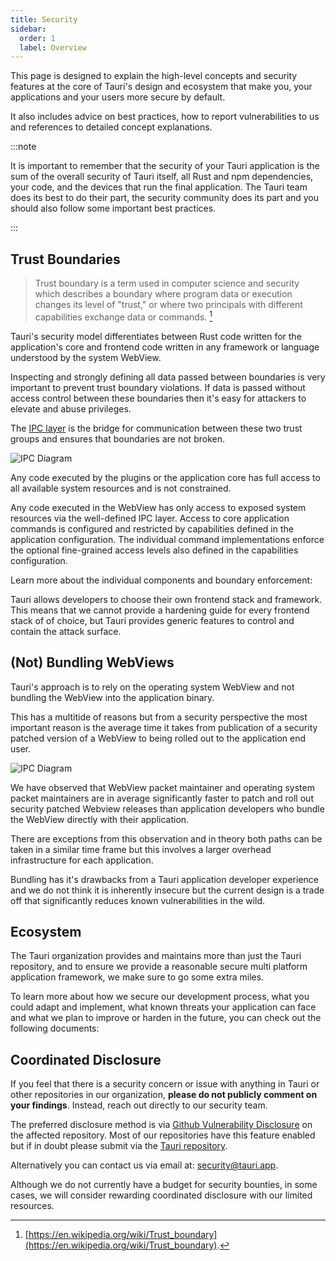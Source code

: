 ```yaml
---
title: Security
sidebar:
  order: 1
  label: Overview
---
```



This page is designed to explain the high-level concepts and security features
at the core of Tauri's design and ecosystem that make you, your applications and your users more secure by default.

It also includes advice on best practices, how to report vulnerabilities to us
and references to detailed concept explanations.

:::note

It is important to remember that the security of your Tauri application is the sum
of the overall security of Tauri itself, all Rust and npm dependencies,
your code, and the devices that run the final application.
The Tauri team does its best to do their part, the security community does its part
and you should also follow some important best practices.

:::

## Trust Boundaries

> Trust boundary is a term used in computer science and security which describes
> a boundary where program data or execution changes its level of "trust,"
> or where two principals with different capabilities exchange data or commands.
> [^wikipedia-trust-boundary]

[^wikipedia-trust-boundary]: [https://en.wikipedia.org/wiki/Trust_boundary](https://en.wikipedia.org/wiki/Trust_boundary).

Tauri's security model differentiates between Rust code written for the application's
core and frontend code written in any framework or language understood by the system
WebView.

Inspecting and strongly defining all data passed between boundaries is
very important to prevent trust boundary violations.
If data is passed without access control between these boundaries then
it's easy for attackers to elevate and abuse privileges.

The [IPC layer](/concept/inter-process-communication/) is the bridge for communication between these two trust
groups and ensures that boundaries are not broken.

![IPC Diagram](@assets/security/tauri-trust-boundaries.svg)

Any code executed by the plugins or the application core has full
access to all available system resources and is not constrained.

Any code executed in the WebView has only access to exposed system resources via the well-defined IPC layer.
Access to core application commands is configured and restricted by capabilities defined in the application configuration.
The individual command implementations enforce the optional fine-grained access levels also defined
in the capabilities configuration.

Learn more about the individual components and boundary enforcement:

<CardGrid>
  <LinkCard title="Permissions" href="/security/permissions/" />
  <LinkCard title="Scopes" href="/security/scope/" />
  <LinkCard title="Capabilities" href="/security/capabilities/" />
  <LinkCard title="Runtime Authority" href="/security/runtime-authority/" />
</CardGrid>

Tauri allows developers to choose their own frontend stack and framework.
This means that we cannot provide a hardening guide for every frontend stack of
of choice, but Tauri provides generic features to control and contain the attack surface.

<CardGrid>
  <LinkCard title="Content Security Policy (CSP)" href="/security/csp/" />
  <LinkCard
    title="Isolation Pattern"
    href="/concept/inter-process-communication/isolation/"
  />
</CardGrid>

## (Not) Bundling WebViews

Tauri's approach is to rely on the operating system WebView and not bundling
the WebView into the application binary.

This has a multitide of reasons but from a security perspective the most
important reason is the average time it takes from publication of a
security patched version of a WebView to being rolled out to the
application end user.

![IPC Diagram](@assets/security/tauri-update-lag.svg)

We have observed that WebView packet maintainer and operating system packet maintainers
are in average significantly faster to patch and roll out security patched
Webview releases than application developers who bundle the WebView directly
with their application.

There are exceptions from this observation and in theory both paths can be
taken in a similar time frame but this involves a larger overhead infrastructure
for each application.

Bundling has it's drawbacks from a Tauri application developer experience and
we do not think it is inherently insecure but the current design is a trade off
that significantly reduces known vulnerabilities in the wild.

## Ecosystem

The Tauri organization provides and maintains more than just the Tauri
repository, and to ensure we provide a reasonable secure
multi platform application framework, we make sure to go some extra miles.

To learn more about how we secure our development process,
what you could adapt and implement, what known threats your application
can face and what we plan to improve or harden in the future, you
can check out the following documents:

<CardGrid>
  <LinkCard title="Ecosystem Security" href="/security/ecosystem/" />
  <LinkCard title="Application Lifecycle Threats" href="/security/lifecycle/" />
  <LinkCard title="Future Work" href="/security/future/" />
</CardGrid>

## Coordinated Disclosure

If you feel that there is a security concern or issue with anything in Tauri
or other repositories in our organization, **please do not publicly comment on your findings**.
Instead, reach out directly to our security team.

The preferred disclosure method is via [Github Vulnerability Disclosure](https://docs.github.com/en/code-security/security-advisories/guidance-on-reporting-and-writing-information-about-vulnerabilities/privately-reporting-a-security-vulnerability#privately-reporting-a-security-vulnerability)
on the affected repository.
Most of our repositories have this feature enabled but if in doubt please submit via the [Tauri repository](https://github.com/tauri-apps/tauri/security/advisories/new).

Alternatively you can contact us via email at: [security@tauri.app](mailto:security@tauri.app).

Although we do not currently have a budget for security bounties,
in some cases, we will consider rewarding coordinated disclosure with our limited resources.
